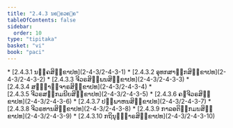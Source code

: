 ```yaml
---
title: "2.4.3 ນຄ຺ຄວຄ຺ຄ"
tableOfContents: false
sidebar:
  order: 10
type: "tipitaka"
basket: "vi"
book: "paci"
---
```



<DynamicBreadcrumb />



<TableOfContents book="paci" section="2.4.3">
* [2.4.3.1 ນຄ຺ຄສິກ຺ຂາປທ](2-4-3/2-4-3-1)
* [2.4.3.2 ອຸທກສາຏິກສິກ຺ຂາປທ](2-4-3/2-4-3-2)
* [2.4.3.3 ຈີວຣສິພ຺ພນສິກ຺ຂາປທ](2-4-3/2-4-3-3)
* [2.4.3.4 ສງ຺ຆາຏິຈາຣສິກ຺ຂາປທ](2-4-3/2-4-3-4)
* [2.4.3.5 ຈີວຣສງ຺ກມນີຍສິກ຺ຂາປທ](2-4-3/2-4-3-5)
* [2.4.3.6 ຄຓຈີວຣສິກ຺ຂາປທ](2-4-3/2-4-3-6)
* [2.4.3.7 ປຏິພາຫນສິກ຺ຂາປທ](2-4-3/2-4-3-7)
* [2.4.3.8 ຈີວຣທານສິກ຺ຂາປທ](2-4-3/2-4-3-8)
* [2.4.3.9 ກາລອຕິກ຺ກມນສິກ຺ຂາປທ](2-4-3/2-4-3-9)
* [2.4.3.10 ກຖິນຸທ຺ຘາຣສິກ຺ຂາປທ](2-4-3/2-4-3-10)
</TableOfContents>